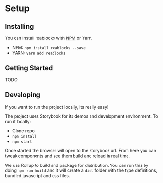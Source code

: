 
<Meta title="Docs/Getting Started/Setup" />

# Setup

## Installing
You can install reablocks with [NPM](https://www.npmjs.com/package/reablocks) or Yarn.

- NPM: `npm install reablocks --save`
- YARN: `yarn add reablocks`

## Getting Started
TODO

## Developing

If you want to run the project locally, its really easy!

The project uses Storybook for its demos and development
environment. To run it locally:

- Clone repo
- `npm install`
- `npm start`

Once started the browser will open to the storybook url.
From here you can tweak components and see them build
and reload in real time.

We use Rollup to build and package for distribution.
You can run this by doing `npm run build` and it will
create a `dist` folder with the type definitions, bundled
javascript and css files.
